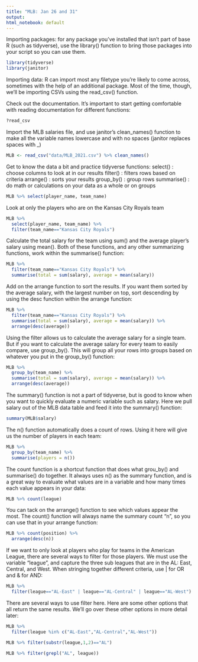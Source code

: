 ```yaml
---
title: "MLB: Jan 26 and 31"
output:
html_notebook: default
---
```


Importing packages: for any package you've installed that isn't part of base R (such as tidyverse), use the library() function to bring those packages into your script so you can use them. 
```r
library(tidyverse)
library(janitor)
```

Importing data: R can import most any filetype you're likely to come across, sometimes with the help of an additional package. Most of the time, though, we'll be importing CSVs using the read_csv() function. 

Check out the documentation. It's important to start getting comfortable with reading documentation for different functions:
```r
?read_csv
```

Import the MLB salaries file, and use janitor's clean_names() function to make all the variable names lowercase and with no spaces (janitor replaces spaces with _)
```r

MLB <- read_csv("data/MLB_2021.csv") %>% clean_names()

```

Get to know the data a bit and practice tidyverse functions: 
select() : choose columns to look at in our results
filter() : filters rows based on criteria
arrange() : sorts your results
group_by() : group rows 
summarise() : do math or calculations on your data as a whole or on groups

```r
MLB %>% select(player_name, team_name)
```

Look at only the players who are on the Kansas City Royals team
```r
MLB %>% 
  select(player_name, team_name) %>% 
  filter(team_name=="Kansas City Royals")
```

Calculate the total salary for the team using sum() and the average player's salary using mean(). Both of these functions, and any other summarizing functions, work within the summarise() function:
```r
MLB %>% 
  filter(team_name=="Kansas City Royals") %>%
  summarise(total = sum(salary), average = mean(salary))
```

Add on the arrange function to sort the results. If you want them sorted by the average salary, with the largest number on top, sort descending by using the desc function within the arrange function:
```r
MLB %>% 
  filter(team_name=="Kansas City Royals") %>%
  summarise(total = sum(salary), average = mean(salary)) %>%
  arrange(desc(average))
```

Using the filter allows us to calculate the average salary for a single team. But if you want to calculate the average salary for every team to easily compare, use group_by(). This will group all your rows into groups based on whatever you put in the group_by() function: 
```r
MLB %>% 
  group_by(team_name) %>%
  summarise(total = sum(salary), average = mean(salary)) %>% 
  arrange(desc(average))
```

The summary() function is not a part of tidyverse, but is good to know when you want to quickly evaluate a numeric variable such as salary. Here we pull salary out of the MLB data table and feed it into the summary() function: 
```r
summary(MLB$salary)
```

The n() function automatically does a count of rows. Using it here will give us the number of players in each team: 
```r
MLB %>% 
  group_by(team_name) %>%
  summarise(players = n())
```

The count function is a shortcut function that does what grou_by() and summarise() do together. It always uses n() as the summary function, and is a great way to evaluate what values are in a variable and how many times each value appears in your data: 
```r
MLB %>% count(league)
```

You can tack on the arrange() function to see which values appear the most. The count() function will always name the summary count "n", so you can use that in your arrange function: 
```r
MLB %>% count(position) %>%
  arrange(desc(n))
```

If we want to only look at players who play for teams in the American League, there are several ways to filter for those players. We must use the variable "league", and capture the three sub leagues that are in the AL: East, Central, and West. When stringing together different criteria, use | for OR and & for AND:
```r
MLB %>%
  filter(league=="AL-East" | league=="AL-Central" | league=="AL-West")
```

There are several ways to use filter here. Here are some other options that all return the same results. We'll go over these other options in more detail later: 
```r
MLB %>%
  filter(league %in% c("AL-East","AL-Central","AL-West"))

MLB %>% filter(substr(league,1,2)=="AL")

MLB %>% filter(grepl("AL", league))
```

